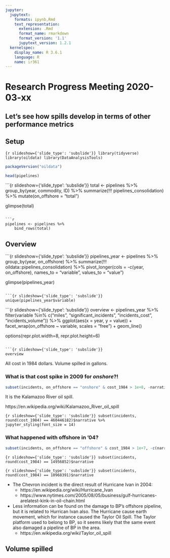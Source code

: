 ```yaml
---
jupyter:
  jupytext:
    formats: ipynb,Rmd
    text_representation:
      extension: .Rmd
      format_name: rmarkdown
      format_version: '1.1'
      jupytext_version: 1.2.1
  kernelspec:
    display_name: R 3.6.1
    language: R
    name: ir361
---
```


# Research Progress Meeting 2020-03-xx


## Let's see how spills develop in terms of other performance metrics

<!-- #region {"slideshow": {"slide_type": "slide"}} -->
## Setup
<!-- #endregion -->

```{r slideshow={'slide_type': 'subslide'}}
library(tidyverse)
library(oildata)
library(DataAnalysisTools)
```

```r
packageVersion("oildata")
```

```r
head(pipelines)
```

```{r slideshow={'slide_type': 'subslide'}}
total <- pipelines %>%
    group_by(year, commodity, ID) %>%
    summarize(!!! pipelines_consolidation) %>%
    mutate(on_offshore = "total")

glimpse(total)
```

```r
pipelines <- pipelines %>%
    bind_rows(total)
```

<!-- #region {"slideshow": {"slide_type": "slide"}} -->
## Overview
<!-- #endregion -->

```{r slideshow={'slide_type': 'subslide'}}
pipelines_year <- pipelines %>%
    group_by(year, on_offshore) %>%
    summarize(!!! oildata::pipelines_consolidation) %>%
    pivot_longer(cols = -c(year, on_offshore), names_to = "variable", values_to = "value")

glimpse(pipelines_year)
```

```{r slideshow={'slide_type': 'subslide'}}
unique(pipelines_year$variable)
```

```{r slideshow={'slide_type': 'subslide'}}
overview <- pipelines_year %>%
    filter(variable %in% c("miles", "significant_incidents", "incidents_cost", "incidents_volume")) %>%
    ggplot(aes(x = year, y = value)) +
        facet_wrap(on_offshore ~ variable, scales = "free") +
        geom_line()

options(repr.plot.width=8, repr.plot.height=6)
```

```{r slideshow={'slide_type': 'subslide'}}
overview
```

All cost in 1984 dollars. Volume spilled in gallons.

<!-- #region {"slideshow": {"slide_type": "subslide"}} -->
### What is that cost spike in 2009 for *onshore*?!
<!-- #endregion -->

```r
subset(incidents, on_offshore == "onshore" & cost_1984 > 1e+8, -narrative)
```

It is the Kalamazoo River oil spill.

https://en.wikipedia.org/wiki/Kalamazoo_River_oil_spill

```{r slideshow={'slide_type': 'subslide'}}
subset(incidents, round(cost_1984) == 460446182)$narrative %>%
    jupyter_styling(font_size = 14)
```

<!-- #region {"slideshow": {"slide_type": "subslide"}} -->
### What happened with offshore in '04?
<!-- #endregion -->

```r
subset(incidents, on_offshore == "offshore" & cost_1984 > 1e+7, -c(narrative, DATAFILE_AS_OF, significant, TOTAL_COST_CURRENT))
```

```{r slideshow={'slide_type': 'subslide'}}
subset(incidents, round(cost_1984) == 14956852)$narrative
```

```{r slideshow={'slide_type': 'subslide'}}
subset(incidents, round(cost_1984) == 10968391)$narrative
```

<!-- #region {"slideshow": {"slide_type": "subslide"}, "jupyter": {"source_hidden": true}} -->
* The Chevron incident is the direct result of Hurricane Ivan in 2004:
    * https://en.wikipedia.org/wiki/Hurricane_Ivan
    * https://www.nytimes.com/2005/08/05/business/gulf-hurricanes-arelatest-kink-in-oil-chain.html
* Less information can be found on the damage to BP's offshore pipeline, but it is related to Hurrican Ivan also. The Hurricane cause earth movement, which for instance caused the Taylor Oil Spill. The Taylor platform used to belong to BP, so it seems likely that the same event also damaged a pipeline of BP in the area.
    * https://en.wikipedia.org/wiki/Taylor_oil_spill
<!-- #endregion -->

<!-- #region {"slideshow": {"slide_type": "slide"}} -->
## Volume spilled
<!-- #endregion -->
